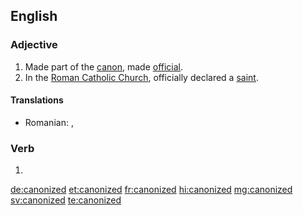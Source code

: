 ==English==

===Adjective===
{{en-adj|-}}

# Made part of the [[canon]], made [[official]].
# In the [[Roman Catholic Church]], officially declared a [[saint]].

====Translations====
{{trans-top|made part of the canon, made official}}
{{trans-mid}}
{{trans-bottom}}

{{trans-top|Roman Catholic Church: officially declared a saint}}
* Romanian: {{t|ro|canonizat|m|n}}, {{t|ro|canonizată|f}}
{{trans-mid}}
{{trans-bottom}}

===Verb===
{{head|en|verb form}}

# {{en-past of|canonize}}

[[de:canonized]]
[[et:canonized]]
[[fr:canonized]]
[[hi:canonized]]
[[mg:canonized]]
[[sv:canonized]]
[[te:canonized]]